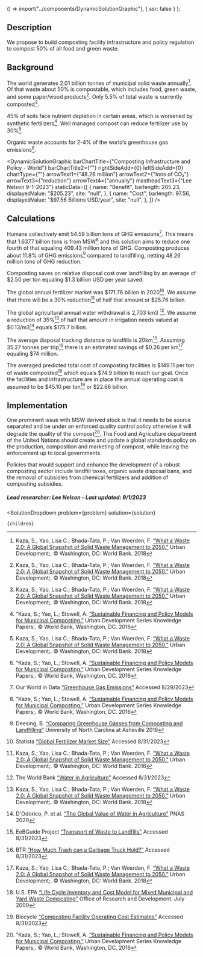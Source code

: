 
  () => import("../components/DynamicSolutionGraphic"),
  { ssr: false }
);


## Description
We propose to build composting facility infrastructure and policy regulation to compost 50% of all food and green waste.

## Background

The world generates 2.01 billion tonnes of municipal solid waste annually[^”1”]. Of that waste about 50% is compostable, which includes food, green waste, and some paper/wood products[^”1”]. Only 5.5% of total waste is currently composted[^”1”].

45% of soils face nutrient depletion in certain areas, which is worsened by synthetic fertilizers[^”2”]. Well managed compost can reduce fertilizer use by 30%[^”1”].

Organic waste accounts for 2-4% of the world’s greenhouse gas emissions[^”2”].


<DynamicSolutionGraphic
  barChartTitle={"Composting Infrastructure and Policy - World"}
  barChartTitle2={""}
  rightSideAdd={0}
  leftSideAdd={0}
  chartType={""}
  arrowText1={"48.26 million"}
  arrowText2={"tons of CO₂"}
  arrowText3={"reduction"}
  arrowText4={"annually"}
  mastheadText3={"Lee Nelson 9-1-2023"}
 staticData={[
    {
     name: "Benefit",
      barlength: 205.23,
      displayedValue: "$205.23",
      site: "null",
    },
    {
      name: "Cost",
      barlength: 97.56,
      displayedValue: "$97.56 Billions USD/year",
      site: "null",
    },
  ]}
/>


## Calculations

Humans collectively emit 54.59 billion tons of GHG emissions[^”3”]. This means that 1.6377 billion tons is from MSW[^”2”] and this solution aims to reduce one fourth of that equaling 409.43 million tons of GHG. Composting produces about 11.8% of GHG emissions[^”4”] compared to landfilling, netting 48.26 million tons of GHG reduction.

Composting saves on relative disposal cost over landfilling by an average of $2.50 per ton equaling $1.3 billion USD per year saved.

The global annual fertilizer market was $171.76 billion in 2020[^”5”]. We assume that there will be a 30% reduction[^”1”] of half that amount or $25.76 billion.

The global agricultural annual water withdrawal is 2,703 km3 [^”6”]. We assume a reduction of 35%[^”1”] of half that amount in irrigation needs valued at $0.13/m3[^”7”] equals $175.7 billion.

The average disposal trucking distance to landfills is 20km[^”8”]. Assuming 35.27 tonnes per trip[^”9”] there is an estimated savings of $0.26 per km[^”1”] equaling $74 million.

The averaged predicted total cost of composting facilities is $149.11 per ton of waste composted[^”10”] which equals $74.9 billion to reach our goal. Once the facilities and infrastructure are in place the annual operating cost is assumed to be $45.10 per ton[^”11”] or $22.66 billion.

## Implementation

One prominent issue with MSW derived stock is that it needs to be source separated and be under an enforced quality control policy otherwise it will degrade the quality of the compost[^”2”]. The Food and Agriculture department of the United Nations should create and update a global standards policy on the production, composition and marketing of compost, while leaving the enforcement up to local governments.

Policies that would support and enhance the development of a robust composting sector include landfill taxes, organic waste disposal bans, and the removal of subsidies from chemical fertilizers and addition of composting subsidies.

##### Lead researcher: Lee Nelson - Last updated: 9/1/2023

[^”1”]: Kaza, S.; Yao, Lisa C.; Bhada-Tata, P.; Van Woerden, F. [“What a Waste 2.0: A Global Snapshot of Solid Waste Management to 2050.”](http://hdl.handle.net/10986/30317) Urban Development;. © Washington, DC: World Bank. 2018

[^”2”]: “Kaza, S.; Yao, L.; Stowell, A. [“Sustainable Financing and Policy Models for Municipal Composting.”](http://hdl.handle.net/10986/26286) Urban Development Series Knowledge Papers;. © World Bank, Washington, DC. 2016

[^”3”]: Our World in Data [“Greenhouse Gas Emissions”](https://ourworldindata.org/greenhouse-gas-emissions) Accessed 8/29/2023

[^”4”]: Deesing, B. [“Comparing Greenhouse Gasses from Composting and Landfilling”](http://libjournals.unca.edu/ncur/wp-content/uploads/2021/06/1698Deesing-Brittany-FINAL.pdf) University of North Carolina at Asheville 2016

[^”5”]: Statista [“Global Fertilizer Market Size”](https://www.statista.com/statistics/1266004/global-fertilizer-market-size/) Accessed 8/31/2023

[^”6”]: The World Bank [“Water in Agriculture”](https://www.worldbank.org/en/topic/water-in-agriculture) Accessed 8/31/2023

[^”7”]: D'Odorico, P. et al. ["The Global Value of Water in Agriculture"](https://www.pnas.org/doi/full/10.1073/pnas.2005835117) PNAS 2020

[^”8”]: EeBGuide Project [“Transport of Waste to Landfills"](https://www.eebguide.eu/eebblog/?p=1636) Accessed 8/31/2023

[^”9”]: BTR [“How Much Trash can a Garbage Truck Hold?”](https://bigtruckrental.com/garbage-truck-rental-service/how-much-trash-can-a-garbage-truck-hold/) Accessed 8/31/2023

[^”10”]: U.S. EPA [“Life Cycle Inventory and Cost Model for Mixed Municipal and Yard Waste Composting”](https://mswdst.rti.org/docs/compost_model_ocr.pdf) Office of Research and Development. July 2000

[^”11”]: Biocycle [“Composting Facility Operating Cost Estimates”](https://www.biocycle.net/composting-business-management-composting-facility-operating-cost-estimates/) Accessed 8/31/2023


  <SolutionDropdown 
    problem={problem} 
    solution={solution}
  >
    {children}
  </SolutionDropdown>